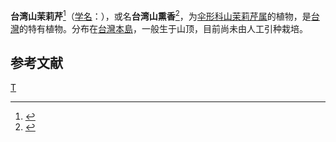 {{NoteTA|G1=LS}}
{{Speciesbox
| genus = Oreomyrrhis
| species = taiwaniana
| authority = Masamune 
}}

'''台湾山茉莉芹'''<ref>{{cite web| url =http://www.bioinfo.cn/db05/KmzwSpecies.php?action=view&id=22883| title =台湾山茉莉芹| work =《中国高等植物数据库全库》| publisher =中国科学院微生物研究所| author =昆明植物研究所| accessdate =2009-02-25| deadurl =yes| archiveurl =https://web.archive.org/web/20160305005743/http://www.bioinfo.cn/db05/KmzwSpecies.php?action=view&id=22883| archivedate =2016-03-05}}</ref>（[[学名|学名]]：{{lang|la|''Oreomyrrhis taiwaniana''}}），或名'''台湾山熏香'''<ref>{{TaiBNET| zh=台湾山熏香 | id=202329 | binomial=Oreomyrrhis taiwaniana | authority=Masam., 1938 | var= | accessdate=2013-01-24}}</ref>，为[[伞形科|伞形科]][[山茉莉芹属|山茉莉芹属]]的植物，是[[台灣|台灣]]的特有植物。分布在[[台灣島|台灣本島]]，一般生于山顶，目前尚未由人工引种栽培。

== 参考文献 ==
{{reflist}}
{{Taxonbar|from=Q10914694}}

[[Category:山茉莉芹属|T]]


{{Apiales-stub}}